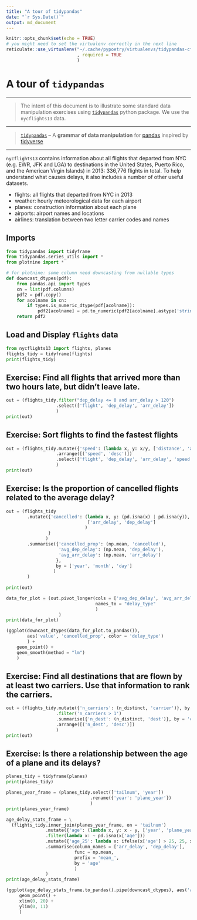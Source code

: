 ```yaml
---
title: "A tour of tidypandas"
date: "`r Sys.Date()`"
output: md_document
---
```


```r
knitr::opts_chunk$set(echo = TRUE)
# you might need to set the virtualenv correctly in the next line
reticulate::use_virtualenv("~/.cache/pypoetry/virtualenvs/tidypandas-cfuMUHaV-py3.8/"
                           , required = TRUE
                           )
```

# A tour of `tidypandas`

----

> The intent of this document is to illustrate some standard data manipulation exercises
 using [`tidypandas`](https://github.com/talegari/tidypandas) python package. We use the `nycflights13` data.

----
 
> [`tidypandas`](https://github.com/talegari/tidypandas) -- A **grammar of data manipulation** for [pandas](https://pandas.pydata.org/docs/index.html) inspired by [tidyverse](https://tidyverse.tidyverse.org/)

----

`nycflights13` contains information about all flights that departed from NYC (e.g. EWR, JFK and LGA) to destinations in the United States, Puerto Rico, and the American Virgin Islands) in 2013: 336,776 flights in total. To help understand what causes delays, it also includes a number of other useful datasets.
    
  - flights: all flights that departed from NYC in 2013
  - weather: hourly meteorological data for each airport
  - planes: construction information about each plane
  - airports: airport names and locations
  - airlines: translation between two letter carrier codes and names

## Imports

```python
from tidypandas import tidyframe
from tidypandas.series_utils import *
from plotnine import *

# for plotnine: some column need downcasting from nullable types
def downcast_dtypes(pdf):
    from pandas.api import types
    cn = list(pdf.columns)
    pdf2 = pdf.copy()
    for acolname in cn:
        if types.is_numeric_dtype(pdf[acolname]):
            pdf2[acolname] = pd.to_numeric(pdf2[acolname].astype('string'), downcast = 'integer')
    return pdf2
```

## Load and Display `flights` data

```python
from nycflights13 import flights, planes
flights_tidy = tidyframe(flights)
print(flights_tidy)
```


## Exercise: Find all flights that arrived more than two hours late, but didn’t leave late.

```python
out = (flights_tidy.filter("dep_delay <= 0 and arr_delay > 120")
                   .select(['flight', 'dep_delay', 'arr_delay'])
                   )
print(out)
```
## Exercise: Sort flights to find the fastest flights

```python
out = (flights_tidy.mutate({'speed': (lambda x, y: x/y, ['distance', 'air_time'])})
                   .arrange([('speed', 'desc')])
                   .select(['flight', 'dep_delay', 'arr_delay', 'speed'])
                   )
print(out)
```

## Exercise: Is the proportion of cancelled flights related to the average delay?


```python
out = (flights_tidy
        .mutate({'cancelled': (lambda x, y: (pd.isna(x) | pd.isna(y)),
                               ['arr_delay', 'dep_delay']
                              )
                }
               )
        .summarise({'cancelled_prop': (np.mean, 'cancelled'),
                    'avg_dep_delay': (np.mean, 'dep_delay'),
                    'avg_arr_delay': (np.mean, 'arr_delay')
                   },
                   by = ['year', 'month', 'day']
                  )
        )
                        
print(out)
```



```python
data_for_plot = (out.pivot_longer(cols = ['avg_dep_delay', 'avg_arr_delay'],
                                  names_to = "delay_type"
                                  )
                    )
print(data_for_plot)

(ggplot(downcast_dtypes(data_for_plot.to_pandas()),
        aes('value', 'cancelled_prop', color = 'delay_type')
        ) +
    geom_point() +
    geom_smooth(method = "lm")
    )
```

## Exercise: Find all destinations that are flown by at least two carriers. Use that information to rank the carriers.

```python
out = (flights_tidy.mutate({'n_carriers': (n_distinct, 'carrier')}, by = 'dest')
                   .filter('n_carriers > 1')
                   .summarise({'n_dest': (n_distinct, 'dest')}, by = 'carrier')
                   .arrange([('n_dest', 'desc')])
                   )
print(out)
```


## Exercise: Is there a relationship between the age of a plane and its delays?

```python
planes_tidy = tidyframe(planes)
print(planes_tidy)

planes_year_frame = (planes_tidy.select(['tailnum', 'year'])
                                .rename({'year': 'plane_year'})
                                )
print(planes_year_frame)

age_delay_stats_frame = \
  (flights_tidy.inner_join(planes_year_frame, on = 'tailnum')
               .mutate({'age': (lambda x, y: x - y, ['year', 'plane_year'])})
               .filter(lambda x: ~ pd.isna(x['age']))
               .mutate({'age_25': lambda x: ifelse(x['age'] > 25, 25, x['age'])})
               .summarise(column_names = ['arr_delay', 'dep_delay'],
                          func = np.mean,
                          prefix = 'mean_',
                          by = 'age'
                          )
               )
print(age_delay_stats_frame)

(ggplot(age_delay_stats_frame.to_pandas().pipe(downcast_dtypes), aes('age', 'mean_arr_delay')) +
     geom_point() +
     xlim(0, 20) +
     ylim(0, 11)
     )
```